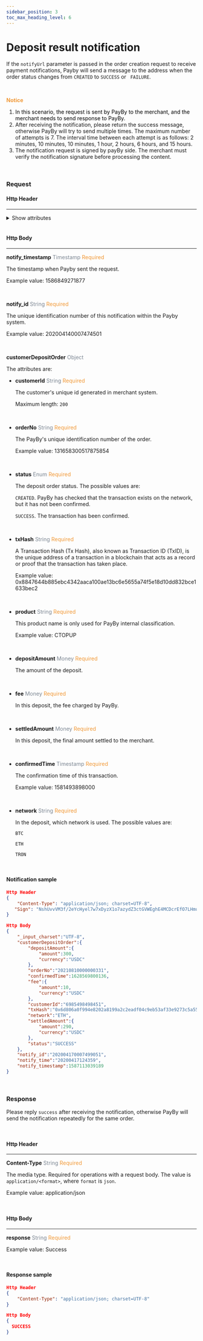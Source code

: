 ```yaml
---
sidebar_position: 3
toc_max_heading_level: 6
---
```




# Deposit result notification

If the `notifyUrl` parameter is passed in the order creation request to receive payment notifications, Payby will send a message to the address when the order status changes from `CREATED` to `SUCCESS` or ` FAILURE`.

<br/>

 **<font color = '#f19938'>Notice </font>**

1.  <font color = 'black'>In this scenario, the request is sent by PayBy to the merchant, and the merchant needs to send response to PayBy.</font>
2.  After receiving the notification, please return the success message, otherwise PayBy will try to send multiple times. The maximum number of attempts is 7. The interval time between each attempt is as follows:  2 minutes, 10 minutes, 10  minutes, 1 hour, 2 hours, 6 hours, and 15 hours. 
3.  The notification request is signed by payBy side. The merchant must verify the notification signature before processing the content.

<br/>

### Request

#### Http Header

---

<details>
  <summary> Show attributes</summary>

  **Content-Type**    <font color = '#7d8793'>String</font>  <font color = '#f19938'>Required</font>

  The media type. Required for operations with a request body. The value is `application/<format>`, where `format` is `json`.

  Example value: application/json

<br/>

  **sign**   <font color = ' #7d8793'>String</font>   <font color = '#f19938'>Required</font>

  When Payby sends response, Payby will use its own private key to sign the message, and the merchant uses Payby 's public key to verify the signature. If the verification is passed, it proves that the response was sent by Payby and not faked by others.

</details>

<br/>

#### Http Body

---

**notify_timestamp**  <font color = ' #7d8793'>Timestamp</font>  <font color = '#f19938'>Required</font>

The timestamp when Payby sent the request.

Example value: 1586849271877

<br/>

**notify_id**  <font color = ' #7d8793'>String</font>  <font color = '#f19938'>Required</font>

The unique identification number of this notification within the Payby system.

Example value: 202004140007474501

<br/>

**customerDepositOrder**   <font color = ' #7d8793'>Object</font>

The attributes are:

   - **customerId**   <font color = ' #7d8793'>String</font>    <font color = '#f19938'>Required</font>

     The customer's unique id generated in merchant system.

     Maximum length: `200`

     <br/>

- **orderNo**   <font color = ' #7d8793'>String</font>    <font color = '#f19938'>Required</font>

  The PayBy's unique identification number of the order. 

  Example value: 131658300517875854

  <br/>

- **status**   <font color = ' #7d8793'>Enum</font>    <font color = '#f19938'>Required</font>

  The deposit order status. The possible values are: 

  `CREATED`. PayBy has checked that the transaction exists on the network, but it has not been confirmed.

  `SUCCESS`. The transaction has been confirmed.

  <br/>

- **txHash**   <font color = ' #7d8793'>String</font>    <font color = '#f19938'>Required</font>

  A Transaction Hash (Tx Hash), also known as Transaction ID (TxID), is the unique address of a transaction in a blockchain that acts as a record or proof that the transaction has taken place. 

  Example value: 0x8847644b885ebc4342aaca100ae13bc6e5655a74f5e18d10dd832bce1633bec2

  <br/>

- **product**   <font color = ' #7d8793'>String</font>    <font color = '#f19938'>Required</font>

  This product name is only used for PayBy internal classification.

  Example value: CTOPUP

  <br/>

- **depositAmount**   <font color = ' #7d8793'>Money</font>    <font color = '#f19938'>Required</font>

  The amount of the deposit.

  <br/>

- **fee**   <font color = ' #7d8793'>Money</font>    <font color = '#f19938'>Required</font>

  In this deposit, the fee charged by PayBy.

  <br/>

- **settledAmount**   <font color = ' #7d8793'>Money</font>    <font color = '#f19938'>Required</font>

  In this deposit, the final amount settled to the merchant.

  <br/>

- **confirmedTime**   <font color = ' #7d8793'>Timestamp</font>    <font color = '#f19938'>Required</font>

  The confirmation time of this transaction.

  Example value: 1581493898000

  <br/>

- **network**   <font color = ' #7d8793'>String</font>    <font color = '#f19938'>Required</font>

  In the deposit, which network is used. The possible values are:

  `BTC`

  `ETH`

  `TRON`

  <br/>

#### Notification sample

```json
Http Header
{
    "Content-Type": "application/json; charset=UTF-8",
   "Sign": "NshUvvVM3f/2eYcHyel7w7xDyzX1o7azydZ3ctGVWEghE4MCDcrEfO7LHmuDCQO4tqLwXwIv4pJfPH37X/o4V8q9QaE+gcPPvzO2xlT/Fksocd+gBoBWGz6SaEmD3eKQ7J9SU3+sKLOre9BomzJ5CuzsFAbBrZVw1+0MiwE3NTJvKEL3CW6LhHj2/1bnFMrQeBXP0z2LoqqODORG5Sgy8W9EPlMityjGOtPGMPj6iOK6il1KIeGRBW1wBeP0ZP/n8hwsob/fLygJ8UhB/kOAICXRrA+uo2Z4JJXhuX9P+C0BufPWHIdwq7ZdAvcxmSXFjtwIHuY9JFNWdTBZhxNw3g=="
}

Http Body
{
    "_input_charset":"UTF-8",
    "customerDepositOrder":{
        "depositAmount":{
            "amount":300,
            "currency":"USDC"
        },
        "orderNo":"20210810000000331",
        "confirmedTime":1628569800136,
        "fee":{
            "amount":10,
            "currency":"USDC"
        },
        "customerId":"6985498498451",
        "txHash":"0x6d806a0f994e8202a8199a2c2eadf04c9eb53af33e9273c5a550a25c85e031fb",
        "network":"ETH",
        "settledAmount":{
            "amount":290,
            "currency":"USDC"
        },
        "status":"SUCCESS"
    },
    "notify_id":"202004170007499051",
    "notify_time":"20200417124359",
    "notify_timestamp":1587113039189
}
```

<br/>

### Response 

Please reply `success` after receiving the notification, otherwise PayBy will send the notification repeatedly for the same order.

<br/>

#### Http Header

---

**Content-Type**    <font color = '#7d8793'>String</font>  <font color = '#f19938'>Required</font>

The media type. Required for operations with a request body. The value is `application/<format>`, where `format` is `json`.

Example value: application/json

<br/>

#### Http Body

---

**response**  <font color = ' #7d8793'>String</font>  <font color = '#f19938'>Required</font>

Example value: Success

<br/>

#### Response sample

```json
Http Header
{
	"Content-Type": "application/json; charset=UTF-8" 
}

Http Body
{
  SUCCESS
}
```

